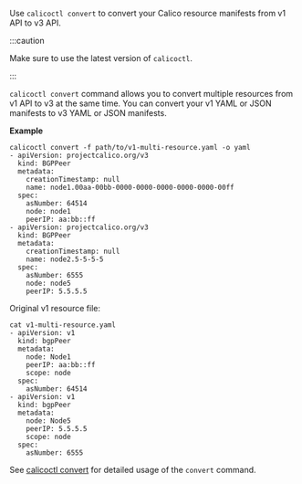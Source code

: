 Use `calicoctl convert` to convert your Calico resource manifests from v1 API to v3 API.

:::caution

Make sure to use the latest version of `calicoctl`.

:::

`calicoctl convert` command allows you to convert multiple resources from v1 API to v3 at the same time.
You can convert your v1 YAML or JSON manifests to v3 YAML or JSON manifests.

**Example**

```
calicoctl convert -f path/to/v1-multi-resource.yaml -o yaml
- apiVersion: projectcalico.org/v3
  kind: BGPPeer
  metadata:
    creationTimestamp: null
    name: node1.00aa-00bb-0000-0000-0000-0000-0000-00ff
  spec:
    asNumber: 64514
    node: node1
    peerIP: aa:bb::ff
- apiVersion: projectcalico.org/v3
  kind: BGPPeer
  metadata:
    creationTimestamp: null
    name: node2.5-5-5-5
  spec:
    asNumber: 6555
    node: node5
    peerIP: 5.5.5.5
```

Original v1 resource file:

```
cat v1-multi-resource.yaml
- apiVersion: v1
  kind: bgpPeer
  metadata:
    node: Node1
    peerIP: aa:bb::ff
    scope: node
  spec:
    asNumber: 64514
- apiVersion: v1
  kind: bgpPeer
  metadata:
    node: Node5
    peerIP: 5.5.5.5
    scope: node
  spec:
    asNumber: 6555
```

See [calicoctl convert](/reference/calicoctl/commands/convert) for detailed usage of the `convert` command.
